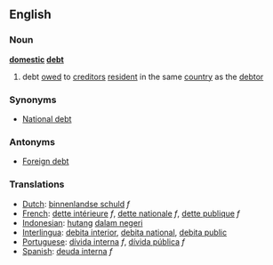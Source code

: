 ==English==
===Noun===
'''[[domestic]] [[debt]]'''
# debt [[owe]]d to [[creditor]]s [[resident]] in the same [[country]] as the [[debtor]]
===Synonyms===
* [[National debt]]
===Antonyms===
* [[Foreign debt]]
===Translations===

*[[Dutch]]: [[binnenlandse schuld]] ''f''
*[[French]]: [[dette intérieure]] ''f'', [[dette nationale]] ''f'', [[dette publique]] ''f'' 
*[[Indonesian]]: [[hutang]] [[dalam negeri]]
*[[Interlingua]]: [[debita interior]], [[debita national]], [[debita public]]
*[[Portuguese]]: [[dívida interna]] ''f'', [[dívida pública]] ''f''
*[[Spanish]]: [[deuda interna]] ''f''